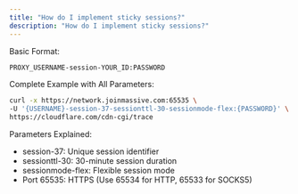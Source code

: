 ```yaml
---
title: "How do I implement sticky sessions?"
description: "How do I implement sticky sessions?"
---
```


Basic Format:

```bash
PROXY_USERNAME-session-YOUR_ID:PASSWORD
```

Complete Example with All Parameters:

```bash
curl -x https://network.joinmassive.com:65535 \
-U '{USERNAME}-session-37-sessionttl-30-sessionmode-flex:{PASSWORD}' \
https://cloudflare.com/cdn-cgi/trace
```

Parameters Explained:

- session-37: Unique session identifier
- sessionttl-30: 30-minute session duration  
- sessionmode-flex: Flexible session mode
- Port 65535: HTTPS (Use 65534 for HTTP, 65533 for SOCKS5)